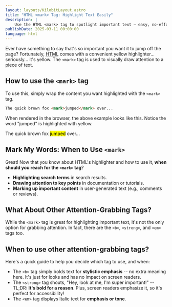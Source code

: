 ```yaml
---
layout: layouts/KilobitLayout.astro
title: "HTML <mark> Tag: Highlight Text Easily"
description: |
    Use the HTML <mark> tag to spotlight important text — easy, no-effort highlighting!
publishDate: 2025-03-11 00:00:00
language: html
---
```


Ever have something to say that's so important you want it to jump off the page? Fortunately, <abbr title="Hyper Text Markup Language">HTML</abbr> comes with a convenient yellow highlighter... seriously... it's yellow. The `<mark>` tag is used to visually draw attention to a piece of text.

## How to use the `<mark>` tag
To use this, simply wrap the content you want highlighted with the `<mark>` tag.

```html
The quick brown fox <mark>jumped</mark> over...
```

When rendered in the browser, the above example looks like this. Notice the word "jumped" is highlighted with yellow.

<LivePreview>
The quick brown fox <mark>jumped</mark> over...
</LivePreview>

## Mark My Words: When to Use `<mark>`
Great! Now that you know about HTML's highlighter and how to use it, **when should you reach for the `<mark>` tag**?

* **Highlighting search terms** in search results.
* **Drawing attention to key points** in documentation or tutorials.
* **Marking up important content** in user-generated text (e.g., comments or reviews).

## What About Other Attention-Grabbing Tags?
While the `<mark>` tag is great for highlighting important text, it's not the only option for grabbing attention. In fact, there are the `<b>`, `<strong>`, and `<em>` tags too.

## When to use other attention-grabbing tags?
Here's a quick guide to help you decide which tag to use, and when:

* The `<b>` tag simply bolds text for **stylistic emphasis** -- no extra meaning here. It's just for looks and has no impact on screen readers.
* The `<strong>` tag shouts, "Hey, look at me, I'm super important!" -- TL;DR: **It's bold for a reason**. Plus, screen readers emphasize it, so it's perfect for accessibility!
* The `<em>` tag displays Italic text for **emphasis or tone**.
